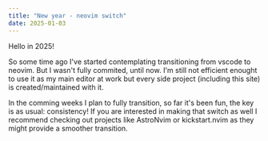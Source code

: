 ```yaml
---
title: "New year - neovim switch"
date: 2025-01-03
---
```


Hello in 2025!

So some time ago I've started contemplating transitioning from vscode to neovim.
But I wasn't fully commited, until now.
I'm still not efficient enought to use it as my main editor at work but every side project (including this site) is created/maintained with it.

In the comming weeks I plan to fully transition, so far it's been fun, the key is as usual: consistency!
If you are interested in making that switch as well I recommend checking out projects like AstroNvim or kickstart.nvim as they might provide a smoother transition.
